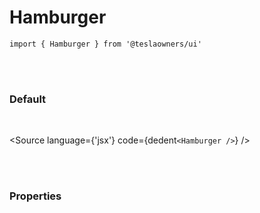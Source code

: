 

<Meta title='01. Atoms / Hamburger' component={Hamburger} />

# Hamburger

`import { Hamburger } from '@teslaowners/ui'`

<br />
<br />

### Default

<br />

<Story name='Default'>
  <div className='doc-story__preview' style={{ zoom: '100%' }}>
    <div className='flex items-center gap-4'>
      <Hamburger />
    </div>
  </div>
</Story>

<Source language={'jsx'} code={dedent`<Hamburger />`} />

<br />
<br />

### Properties

<ArgsTable of={Hamburger} />
